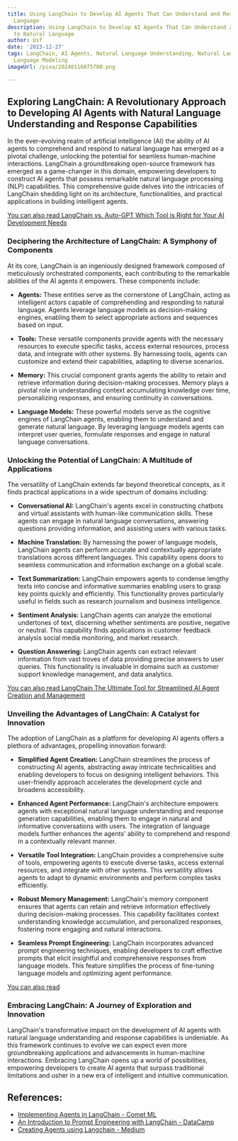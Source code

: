 ```yaml
---
title: Using LangChain to Develop AI Agents That Can Understand and Respond to Natural
  Language
description: Using LangChain to Develop AI Agents That Can Understand and Respond
  to Natural Language
author: Usf
date: '2023-12-27'
tags: LangChain, AI Agents, Natural Language Understanding, Natural Language Processing,
  Language Modeling
imageUrl: /pixa/20240116075700.png

---
```

## Exploring LangChain: A Revolutionary Approach to Developing AI Agents with Natural Language Understanding and Response Capabilities

In the ever-evolving realm of artificial intelligence (AI) the ability of AI agents to comprehend and respond  to natural language has emerged as a pivotal challenge, unlocking the potential for seamless  human-machine interactions. LangChain a groundbreaking  open-source framework has emerged as a game-changer in this domain, empowering developers to construct AI  agents that possess remarkable natural language processing (NLP) capabilities. This  comprehensive guide delves into the intricacies of LangChain shedding light on its architecture, functionalities,  and practical applications in building intelligent agents.

[You can also read LangChain vs. Auto-GPT Which Tool is Right for Your AI  Development Needs](LangChain%20vs.%20Auto-GPT%20Which%20Tool%20is%20Right%20for%20Your%20AI%20Development%20Needs)


### Deciphering the Architecture of LangChain: A Symphony of Components

At its core, LangChain is an ingeniously designed  framework composed of meticulously orchestrated components, each contributing to the remarkable abilities of the  AI agents it empowers. These components  include:

* **Agents:** These entities serve as the cornerstone of LangChain, acting  as intelligent actors  capable  of comprehending and  responding to natural language. Agents  leverage  language models as decision-making engines, enabling them  to  select appropriate actions and sequences based on input.

* **Tools:** These versatile components provide agents with the necessary resources to  execute specific tasks, access external resources, process data, and integrate with other systems. By harnessing tools, agents can customize and extend their capabilities, adapting to diverse scenarios.

* **Memory:** This crucial component grants agents the ability to retain and  retrieve information during decision-making processes. Memory plays  a pivotal role in understanding  context accumulating knowledge over time, personalizing responses, and ensuring continuity in conversations.

* **Language Models:** These powerful  models serve  as the cognitive engines  of LangChain agents, enabling them to understand and  generate natural language. By leveraging language models agents can interpret user queries, formulate responses and engage in natural language conversations.

### Unlocking the Potential of LangChain: A Multitude of Applications

The versatility of LangChain extends far beyond theoretical concepts, as it  finds practical applications in a wide spectrum of domains including:

*  **Conversational AI:** LangChain's agents  excel in constructing chatbots and virtual assistants with  human-like communication skills.  These agents can engage in natural language conversations, answering questions providing information, and assisting users with various tasks.

* **Machine  Translation:** By harnessing the power of language models, LangChain agents can  perform accurate and contextually appropriate translations across different  languages. This capability opens doors to seamless communication and information exchange on a  global  scale.

* **Text Summarization:** LangChain empowers  agents to condense lengthy  texts into concise and informative summaries enabling users to grasp key points  quickly and efficiently. This functionality proves particularly useful in fields such as research journalism and business intelligence.

* **Sentiment Analysis:** LangChain agents can analyze the emotional undertones of text, discerning whether sentiments are positive, negative or neutral. This capability  finds applications in customer feedback analysis social media monitoring,  and market research.

* **Question Answering:** LangChain agents can extract relevant information  from vast troves of data providing precise  answers to  user queries. This functionality is invaluable in domains  such as customer support  knowledge management, and data analytics.

[You can also  read LangChain The  Ultimate Tool for Streamlined AI  Agent Creation and Management](LangChain%20The%20Ultimate%20Tool%20for%20Streamlined%20AI%20Agent%20Creation%20and%20Management)


### Unveiling the Advantages of LangChain: A Catalyst  for Innovation

The adoption  of LangChain as  a platform for developing AI agents offers a plethora of  advantages,  propelling innovation forward:

* **Simplified  Agent Creation:** LangChain streamlines the process of constructing AI agents, abstracting  away intricate  technicalities and enabling developers to focus on  designing intelligent behaviors. This user-friendly approach accelerates the development cycle and broadens accessibility.

* **Enhanced Agent Performance:** LangChain's architecture empowers agents with exceptional natural language understanding and response generation capabilities, enabling them to engage in natural and informative conversations  with users.  The integration of language  models further enhances the agents' ability to comprehend and respond  in a contextually relevant manner.

* **Versatile  Tool Integration:** LangChain provides a comprehensive suite of  tools, empowering agents to  execute diverse tasks, access external resources, and integrate with other systems.  This versatility  allows agents to adapt to dynamic environments and perform complex tasks efficiently.

* **Robust Memory Management:** LangChain's memory component ensures that agents can retain and retrieve information effectively during decision-making processes. This capability facilitates context understanding knowledge accumulation, and personalized responses, fostering  more engaging and natural interactions.

* **Seamless  Prompt Engineering:** LangChain incorporates  advanced  prompt engineering techniques, enabling developers to  craft effective prompts that elicit insightful and comprehensive responses from language models. This feature simplifies the process of fine-tuning language models and optimizing agent performance.

[You can also read  ]()


### Embracing LangChain: A Journey of Exploration  and Innovation

LangChain's transformative impact on the development of  AI agents with natural language understanding and response capabilities is undeniable.  As  this framework continues to evolve we can expect even more groundbreaking applications and advancements in human-machine interactions.  Embracing LangChain opens up a world of possibilities, empowering developers to create AI agents that surpass traditional limitations and usher in  a new era of intelligent and  intuitive communication.

## References:
- [Implementing Agents in LangChain - Comet ML](https://www.comet.com/site/blog/implementing-agents-in-langchain/)
- [An Introduction to Prompt Engineering with LangChain - DataCamp](https://www.datacamp.com/tutorial/prompt-engineering-with-langchain)
- [Creating Agents using Langchain - Medium](https://medium.com/data-science-in-your-pocket/creating-agents-using-langchain-4b8964902412)
